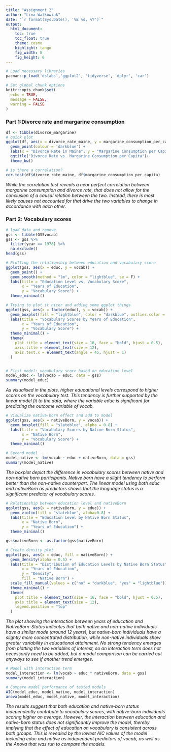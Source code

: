 ```yaml
---
title: "Assignment 2"
author: "Lina Walkowiak"
date: "`r format(Sys.Date(), '%B %d, %Y')`"
output: 
  html_document:
    toc: true
    toc_float: true
    theme: cosmo
    highlight: tango
    fig_width: 8
    fig_height: 6
---
```



```r
# Load necessary libraries
pacman::p_load('dslabs','ggplot2', 'tidyverse', 'dplyr', 'car')

# Set global chunk options
knitr::opts_chunk$set(
  echo = TRUE,
  message = FALSE,
  warning = FALSE
)
```

### Part 1:Divorce rate and margarine consumption 
```r
df <- tibble(divorce_margarine)
# quick plot
ggplot(df, aes(x = divorce_rate_maine, y = margarine_consumption_per_capita)) + 
  geom_point(colour = 'darkblue') + 
  labs(x = "Divorce Rate in Maine", y = "Margarine Consumption per Capita") +
  ggtitle("Divorce Rate vs. Margarine Consumption per Capita")+ 
  theme_bw()
```
```r
# is there a correlation? 
cor.test(df$divorce_rate_maine, df$margarine_consumption_per_capita)
```

*While the correlation test reveals a near perfect correlation between margarine consumption and divorce rate, that does not allow for the conclusion of a causal relation between the two. Instead, there is most likely causes not accounted for that drive the two variables to change in accordance with each other.* 

### Part 2: Vocabulary scores

```r
# load data and remove 
gss <- tibble(GSSvocab)
gss <- gss %>%
  filter(year == 1978) %>%
  na.exclude()
head(gss)

```
```r
# Plotting the relationship between education and vocabulary score
ggplot(gss, aes(x = educ, y = vocab)) +
  geom_point() +
  geom_smooth(method = "lm", color = "lightblue", se = F) +
  labs(title = "Education Level vs. Vocabulary Score",
       x = "Years of Education",
       y = "Vocabulary Score") +
  theme_minimal()

# Trying to plot it nicer and adding some ggplot things
ggplot(gss, aes(x = factor(educ), y = vocab)) +
  geom_boxplot(fill = "lightblue", color = "darkblue", outlier.color = "aquamarine4", outlier.shape = 16, outlier.size = 2) +
  labs(title = "Vocabulary Scores by Years of Education",
       x = "Years of Education",
       y = "Vocabulary Score") +
  theme_minimal() +
  theme(
    plot.title = element_text(size = 16, face = "bold", hjust = 0.5),
    axis.title = element_text(size = 12),
    axis.text.x = element_text(angle = 45, hjust = 1)
  )



```
```r
# First model: vocabulary score based on education level
model_educ <- lm(vocab ~ educ, data = gss)
summary(model_educ)

```
*As visualised in the plots, higher educational levels correspond to higher scores on the vocabulary test. This tendency is further supported by the linear model fit to the data, where the variable educ is significant for predicting the outcome variable of vocab. * 


```r
# Visualize native-born effect and add to model 
ggplot(gss, aes(x = nativeBorn, y = vocab)) +
  geom_boxplot(fill = "slateblue", alpha = 0.8) +
  labs(title = "Vocabulary Scores by Native Born Status",
       x = "Native Born",
       y = "Vocabulary Score") +
  theme_minimal()

# Second model
model_native <- lm(vocab ~ educ + nativeBorn, data = gss)
summary(model_native)

```

*The boxplot depict the difference in vocabulary scores between native and non-native born participants. Native born have a slight tendency to perform better than the non-native counterpart. The linear model using both educ and nativeBorn as predictors shows that the language status is a significant predictor of vocabulary scores. *


```r
# Relationship between education level and nativeBorn
ggplot(gss, aes(x = nativeBorn, y = educ)) +
  geom_violin(fill = "slateblue", alpha=0.8) +
  labs(title = "Education Level by Native Born Status",
       x = "Native Born",
       y = "Years of Education") +
  theme_minimal()

gss$nativeBorn <- as.factor(gss$nativeBorn)

# Create density plot
ggplot(gss, aes(x = educ, fill = nativeBorn)) +
  geom_density(alpha = 0.5) +
  labs(title = "Distribution of Education Levels by Native Born Status",
       x = "Years of Education",
       y = "Density",
       fill = "Native Born") +
  scale_fill_manual(values = c("no" = "darkblue", "yes" = "lightblue")) +
  theme_minimal() +
  theme(
    plot.title = element_text(size = 16, face = "bold", hjust = 0.5),
    axis.title = element_text(size = 12),
    legend.position = "top"
  )

```
*The plot showing the interaction between years of education and NativeBorn-Status indicates that both native and non-native individuals have a similar mode (around 12 years), but native-born individuals have a slightly more concentrated distribution, while non-native individuals show greater variability in educational attainment. No strong tendency emerges from plotting the two variables of interest, so an interaction term does not necessarily need to be added, but a model comparison can be carried out anyways to see if another trend emerges. *
```r
# Model with interaction term
model_interaction <- lm(vocab ~ educ * nativeBorn, data = gss)
summary(model_interaction)

```

```r
# Compare model performance of tested models
AIC(model_educ, model_native, model_interaction)
anova(model_educ, model_native, model_interaction)

```
*The results suggest that both education and native-born status independently contribute to vocabulary scores, with native-born individuals scoring higher on average. However, the interaction between education and native-born status does not significantly improve the model, thereby implying that the effect of education on vocabulary is consistent across both groups. This is revealed by the lowest AIC values of the model including educ and native as independent predictors of vocab, as well as the Anova that was run to compare the models.*
